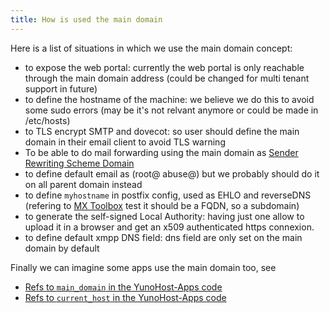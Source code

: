 ```yaml
---
title: How is used the main domain
---
```


Here is a list of situations in which we use the main domain concept:

- to expose the web portal: currently the web portal is only reachable through the main domain address (could be changed for multi tenant support in future)
- to define the hostname of the machine: we believe we do this to avoid some sudo errors (may be it's not relvant anymore or could be made in /etc/hosts)
- to TLS encrypt SMTP and dovecot: so user should define the main domain in their email client to avoid TLS warning
- To be able to do mail forwarding using the main domain as [Sender Rewriting Scheme Domain](https://en.wikipedia.org/wiki/Sender_Rewriting_Scheme)
- to define default email as (root@ abuse@) but we probably should do it on all parent domain instead
- to define `myhostname` in postfix config, used as EHLO and reverseDNS (refering to [MX Toolbox](https://mxtoolbox.com/emailhealth) test it should be a FQDN, so a subdomain)
- to generate the self-signed Local Authority: having just one allow to upload it in a browser and get an x509 authenticated https connexion.
- to define default xmpp DNS field: dns field are only set on the main domain by default

Finally we can imagine some apps use the main domain too, see

- [Refs to `main_domain` in the YunoHost-Apps code](https://github.com/search?q=org%3AYunoHost-Apps+main_domain&type=code)
- [Refs to `current_host` in the YunoHost-Apps code](https://github.com/search?q=org%3AYunoHost-Apps+current_host&type=code)
